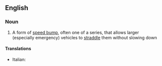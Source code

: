 ==English==

===Noun===
{{wikipedia}}
{{en-noun|sg=[[speed]] [[cushion]]}}

# A form of [[speed bump]], often one of a series, that allows larger (especially emergency) vehicles to [[straddle]] them without slowing down

====Translations====
{{trans-top|speed cushion}}
*Italian: {{t|it|cuscino berlinese|m}}
{{trans-mid}}

{{trans-bottom}}